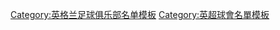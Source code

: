 {{football squad
|name=阿仙奴球員名單 
|teamname=阿森纳足球俱乐部
|title=-{zh-hans:阿森纳;zh-hk:阿仙奴;zh-tw:阿森納;}-
| bgcolor = #ef0107
| textcolor = white
| bordercolor = #023474
|list=<div>
{{football squad2 player|no=1|name=[[貝恩德·萊諾|-{zh-hans:莱诺;zh-hk:利奴;zh-tw:萊諾;}-]]}}
<!--{{football squad2 player|no=2|name=[[埃克托尔·贝列林|-{zh-hans:贝莱林;zh-hk:比利連;zh-tw:貝萊林;}-]]}}-->
{{football squad2 player|no=3|name=[[基蘭·蒂爾尼|-{zh-tw:蒂爾尼;zh-hk:泰亞尼;zh-cn:蒂尔尼;}-]]}}
<!--{{football squad2 player|no=4|name=[[威廉·沙列巴|-{zh-cn:萨利巴;zh-hans:薩利巴;zh-hk:沙列巴;}-]]}}-->
{{football squad2 player|no=4|name=[[本·懷特|-{zh-hans:怀特;zh-hk:韋特;zh-tw:懷特;}-]]}}
{{football squad2 player|no=5|name=[[湯瑪斯·帕爾特伊|-{zh-hans:托马斯;zh-hk:湯瑪士;zh-tw:湯瑪斯;}-]]}}
{{football squad2 player|no=6|name=[[加比爾·馬加希斯|-{zh-tw:加布里埃尔;zh-hk:加比爾;zh-hans:加布里埃尔;}-]]}}
{{football squad2 player|no=7|name=[[布卡约·萨卡|-{zh-tw:薩卡;zh-hk:沙卡;zh-cn:萨卡;}-]]}}
{{football squad2 player|no=8|name=[[馬丁·奧德加特|-{zh-cn:厄德高;zh-hk:奧迪加特;zh-tw:奧德加特;}-]]}}
{{football squad2 player|no=9|name=[[阿歷山大·拿卡錫迪|-{zh-cn:拉卡泽特;zh-hk:拿卡錫迪;zh-tw:拉卡傑特;}-]]}}
{{football squad2 player|no=10|name=[[埃米爾·史密斯·羅維|-{zh-hans:史密斯·罗维;zh-hk:史密斯·路維;zh-tw:史密斯·羅維}-]]}}
{{football squad2 player|no=11|name=[[加布里埃爾·馬丁內利|-{zh-hans:马丁内利;zh-hk:馬天尼利;zh-tw:馬丁內利;}-]]}}
<!--{{football squad2 player|no=11|name=[[盧卡斯·托雷拉|-{zh-hans:托雷拉;zh-hk:托拉拿;zh-tw:托雷拉}-]]}}-->
<!--{{football squad2 player|no=13|name=[[卢纳·亚历克斯·鲁纳尔松|-{zh-hans:鲁纳尔松;zh-hk:溫拿臣;zh-tw:魯納爾松;}-]]}}-->
{{football squad2 player|no=14|name=[[艾迪·尼基迪亞|-{zh-hans:恩凯蒂亚;zh-hk:尼基迪亞;zh-tw:恩凱蒂亞;}-]]}}
<!--{{football squad2 player|no=15|name=[[艾斯利·梅特兰-尼尔斯|-{zh-hans:梅特兰-奈尔斯;zh-hk:美蘭尼爾斯;zh-tw:梅特蘭-尼爾斯;}-]]}}-->
{{football squad2 player|no=16|name=[[羅伯·霍爾丁|-{zh-hans:霍尔丁;zh-hk:賀丁;zh-tw:霍爾丁;}-]]}}
{{football squad2 player|no=17|name=[[塞德里克·索亞雷斯|-{zh-hans:塞德里克; zh-hk:薛迪;zh-hant:塞德里克;}-]]}}
{{football squad2 player|no=18|name=[[富安健洋]]}}
{{football squad2 player|no=19|name=[[尼高拉斯·比比|-{zh-hans:佩佩;zh-hk:比比;zh-tw:佩佩;}-]]}} 
{{football squad2 player|no=20|name=[[努諾·塔瓦雷斯|-{zh-hans:塔瓦雷斯;zh-tw:塔瓦雷斯;zh-hk:泰華利斯;}-]]}}
<!--{{football squad2 player|no=21|name=[[卡林·張伯斯|-{zh-hans:钱伯斯;zh-hk:張伯斯;zh-tw:錢伯斯;}-]]}}-->
{{football squad2 player|no=21|name={{le|法比奧·維埃拉|Fábio Vieira (footballer, born 2000)|維埃拉}}}}
<!--{{football squad2 player|no=22|name=[[柏保路·馬里|-{zh-hk:馬里;zh-cn:马里;zh-tw:馬里;}-]]}}-->
{{football squad2 player|no=23|name=[[阿尔伯特·萨姆比·洛孔加|-{zh-cn:洛孔加; zh-tw:洛孔加; zh-hk:盧干加;}-]]}}
<!--{{football squad2 player|no=24|name=[[賴斯·納爾遜|-{zh-hans:纳尔逊;zh-tw:納爾遜;zh-hk:尼爾遜;}-]]}}-->
{{football squad2 player|no=25|name=[[穆罕默德·艾兰尼|-{zh-hans:埃尔内尼;zh-hk:艾蘭尼;zh-tw:艾蘭尼;}-]]}}
<!--{{football squad2 player|no=26|name=[[福拉林·巴洛根|-{zh-hans:巴洛贡;zh-hant:巴洛根;}-]]}}-->
<!--{{football squad2 player|no=27|name=[[康斯坦蒂諾斯·馬夫羅帕諾斯|-{zh-hans:马夫罗帕诺斯;zh-hk:馬法路彭路斯;zh-tw:馬夫羅帕諾斯;}-]]}}-->
<!--{{football squad2 player|no=29|name=[[馬泰奧·古安杜斯|-{zh-hans:贡多齐;zh-hk:古安杜斯;zh-tw:古恩多茲;}-]]}}-->
{{football squad2 player|no=30|name=[[馬特·特納|特納]]}}
{{football squad2 player|no=32|name=[[阿隆·拉姆斯代爾|-{zh-hans:拉姆斯代尔;zh-hk:蘭斯達爾;}-]]}}
{{football squad2 player|no=34|name=[[格蘭尼特·扎卡|-{zh-hans:扎卡;zh-hk:沙加;zh-tw:扎卡;}-]]}}
{{football squad manager|name=[[米克尔·阿尔特塔|-{zh-hans:阿尔特塔;zh-hk:阿迪達;zh-tw:阿特塔;}-]]}}
</div>
}}<noinclude>
{{Squad maintenance|update source=https://www.arsenal.com/men/players}}
{{DEFAULTSORT:Arsenal}}
[[Category:英格兰足球俱乐部名单模板]]
[[Category:英超球會名單模板]]
</noinclude>